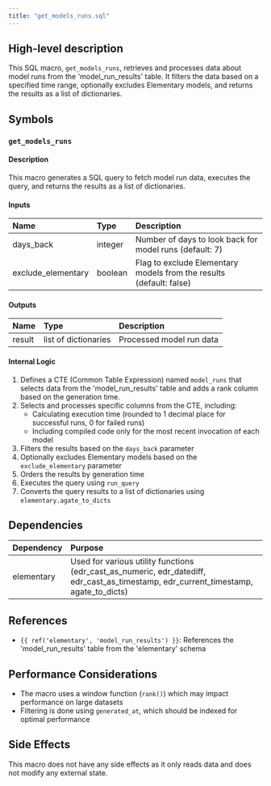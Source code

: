 ```yaml
---
title: "get_models_runs.sql"
---
```


## High-level description
This SQL macro, `get_models_runs`, retrieves and processes data about model runs from the 'model_run_results' table. It filters the data based on a specified time range, optionally excludes Elementary models, and returns the results as a list of dictionaries.

## Symbols

### `get_models_runs`
#### Description
This macro generates a SQL query to fetch model run data, executes the query, and returns the results as a list of dictionaries.

#### Inputs
| Name | Type | Description |
|:-----|:-----|:------------|
| days_back | integer | Number of days to look back for model runs (default: 7) |
| exclude_elementary | boolean | Flag to exclude Elementary models from the results (default: false) |

#### Outputs
| Name | Type | Description |
|:-----|:-----|:------------|
| result | list of dictionaries | Processed model run data |

#### Internal Logic
1. Defines a CTE (Common Table Expression) named `model_runs` that selects data from the 'model_run_results' table and adds a rank column based on the generation time.
2. Selects and processes specific columns from the CTE, including:
   - Calculating execution time (rounded to 1 decimal place for successful runs, 0 for failed runs)
   - Including compiled code only for the most recent invocation of each model
3. Filters the results based on the `days_back` parameter
4. Optionally excludes Elementary models based on the `exclude_elementary` parameter
5. Orders the results by generation time
6. Executes the query using `run_query`
7. Converts the query results to a list of dictionaries using `elementary.agate_to_dicts`

## Dependencies
| Dependency | Purpose |
|:-----------|:--------|
| elementary | Used for various utility functions (edr_cast_as_numeric, edr_datediff, edr_cast_as_timestamp, edr_current_timestamp, agate_to_dicts) |

## References
- `{{ ref('elementary', 'model_run_results') }}`: References the 'model_run_results' table from the 'elementary' schema

## Performance Considerations
- The macro uses a window function (`rank()`) which may impact performance on large datasets
- Filtering is done using `generated_at`, which should be indexed for optimal performance

## Side Effects
This macro does not have any side effects as it only reads data and does not modify any external state.